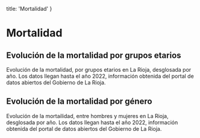 
  title: 'Mortalidad'
}

# Mortalidad

## Evolución de la mortalidad por grupos etarios

Evolución de la mortalidad, por grupos etarios en La Rioja, desglosada por año. Los datos llegan hasta el año 2022, información obtenida del portal de datos abiertos del Gobierno de La Rioja.

<MortalityYearlyEvolution originUrl="https://web.larioja.org/dato-abierto/datoabierto?n=opd-53" />

## Evolución de la mortalidad por género

Evolución de la mortailidad, entre hombres y mujeres en La Rioja, desglosada por año. Los datos llegan hasta el año 2022, información obtenida del portal de datos abiertos del Gobierno de La Rioja.

<MortalityEvolutionByGenres originUrl="https://web.larioja.org/dato-abierto/datoabierto?n=opd-53" />
